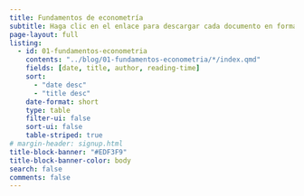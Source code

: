 ```yaml
---
title: Fundamentos de econometría
subtitle: Haga clic en el enlace para descargar cada documento en formato pdf.
page-layout: full
listing:
  - id: 01-fundamentos-econometria
    contents: "../blog/01-fundamentos-econometria/*/index.qmd"
    fields: [date, title, author, reading-time]
    sort: 
      - "date desc"
      - "title desc"
    date-format: short
    type: table
    filter-ui: false
    sort-ui: false
    table-striped: true
# margin-header: signup.html
title-block-banner: "#EDF3F9"
title-block-banner-color: body
search: false
comments: false
---
```



::: {#01-fundamentos-econometria}
:::

